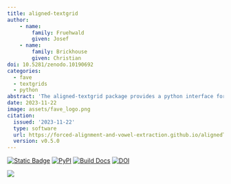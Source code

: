 ```yaml
---
title: aligned-textgrid
author:
    - name:
        family: Fruehwald
        given: Josef
    - name:
        family: Brickhouse
        given: Christian
doi: 10.5281/zenodo.10190692
categories: 
  - fave
  - textgrids
  - python
abstract: 'The aligned-textgrid package provides a python interface for representing and operating on TextGrids produced by forced aligners like FAVE or the Montreal Forced Aligner. Classes provided by aligned-textgrid represent hierarchical and precedence relationships among data stored in TextGrid formats allowing for simplified and more accessible analysis of aligned speech data.'
date: 2023-11-22
image: assets/fave_logo.png
citation:
  issued: '2023-11-22'
  type: software
  url: https://forced-alignment-and-vowel-extraction.github.io/alignedTextGrid/
  version: v0.5.0
---
```

[![Static Badge](https://img.shields.io/badge/GH-get_it_on_Github-blue?logo=github)](https://github.com/Forced-Alignment-and-Vowel-Extraction/alignedTextGrid)
[![PyPI](https://img.shields.io/pypi/v/aligned-textgrid.png)](https://pypi.org/project/aligned-textgrid/)
[![Build Docs](https://github.com/Forced-Alignment-and-Vowel-Extraction/alignedTextGrid/actions/workflows/build-docs.yml/badge.svg)](https://forced-alignment-and-vowel-extraction.github.io/alignedTextGrid/)
[![DOI](https://zenodo.org/badge/552633207.svg)](https://zenodo.org/badge/latestdoi/552633207)


![](assets/aligned-textgrid.svg){fig-align="center"}
